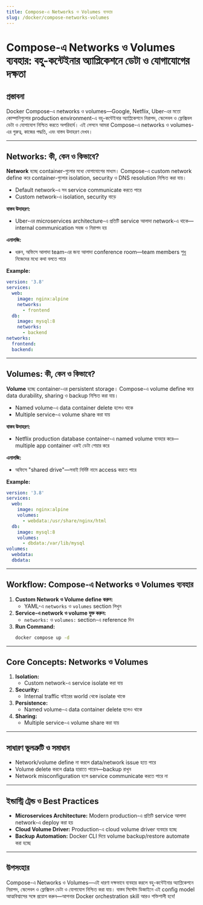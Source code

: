 ```yaml
---
title: Compose-এ Networks ও Volumes ব্যবহার
slug: /docker/compose-networks-volumes
---
```


# Compose-এ Networks ও Volumes ব্যবহার: বহু-কন্টেইনার অ্যাপ্লিকেশনে ডেটা ও যোগাযোগের দক্ষতা

## প্রস্তাবনা

Docker Compose-এ networks ও volumes—Google, Netflix, Uber-এর মতো কোম্পানিগুলোর production environment-এ বহু-কন্টেইনার অ্যাপ্লিকেশনে নিরাপদ, স্কেলেবল ও ফ্লেক্সিবল ডেটা ও যোগাযোগ নিশ্চিত করতে অপরিহার্য। এই লেসনে আমরা Compose-এ networks ও volumes-এর গুরুত্ব, কাজের পদ্ধতি, এবং বাস্তব উদাহরণ দেখব।

---

## Networks: কী, কেন ও কিভাবে?

**Network** হচ্ছে container-গুলোর মধ্যে যোগাযোগের মাধ্যম। Compose-এ custom network define করে container-গুলোর isolation, security ও DNS resolution নিশ্চিত করা যায়।

- Default network-এ সব service communicate করতে পারে
- Custom network-এ isolation, security বাড়ে

**বাস্তব উদাহরণ:**
- Uber-এর microservices architecture-এ প্রতিটি service আলাদা network-এ থাকে—internal communication সহজ ও নিরাপদ হয়

**এনালজি:**
- ধরুন, অফিসে আলাদা team-এর জন্য আলাদা conference room—team members শুধু নিজেদের মধ্যে কথা বলতে পারে

**Example:**
```yaml
version: '3.8'
services:
  web:
    image: nginx:alpine
    networks:
      - frontend
  db:
    image: mysql:8
    networks:
      - backend
networks:
  frontend:
  backend:
```

---

## Volumes: কী, কেন ও কিভাবে?

**Volume** হচ্ছে container-এর persistent storage। Compose-এ volume define করে data durability, sharing ও backup নিশ্চিত করা যায়।

- Named volume-এ data container delete হলেও থাকে
- Multiple service-এ volume share করা যায়

**বাস্তব উদাহরণ:**
- Netflix production database container-এ named volume ব্যবহার করে—multiple app container একই ডেটা শেয়ার করে

**এনালজি:**
- অফিসে "shared drive"—সবাই নির্দিষ্ট নামে access করতে পারে

**Example:**
```yaml
version: '3.8'
services:
  web:
    image: nginx:alpine
    volumes:
      - webdata:/usr/share/nginx/html
  db:
    image: mysql:8
    volumes:
      - dbdata:/var/lib/mysql
volumes:
  webdata:
  dbdata:
```

---

## Workflow: Compose-এ Networks ও Volumes ব্যবহার

1. **Custom Network ও Volume define করুন:**
    - YAML-এ `networks` ও `volumes` section লিখুন
2. **Service-এ network ও volume যুক্ত করুন:**
    - `networks:` ও `volumes:` section-এ reference দিন
3. **Run Command:**
    ```bash
    docker compose up -d
    ```

---

## Core Concepts: Networks ও Volumes

1. **Isolation:**
    - Custom network-এ service isolate করা যায়
2. **Security:**
    - Internal traffic বাইরের world থেকে isolate থাকে
3. **Persistence:**
    - Named volume-এ data container delete হলেও থাকে
4. **Sharing:**
    - Multiple service-এ volume share করা যায়

---

## সাধারণ ভুলত্রুটি ও সমাধান

- Network/volume define না করলে data/network issue হতে পারে
- Volume delete করলে data হারাতে পারেন—backup রাখুন
- Network misconfiguration হলে service communicate করতে পারে না

---

## ইন্ডাস্ট্রি ট্রেন্ড ও Best Practices

- **Microservices Architecture:** Modern production-এ প্রতিটি service আলাদা network-এ deploy করা হয়
- **Cloud Volume Driver:** Production-এ cloud volume driver ব্যবহার হচ্ছে
- **Backup Automation:** Docker CLI দিয়ে volume backup/restore automate করা হচ্ছে

---

## উপসংহার

Compose-এ Networks ও Volumes—এই ধারণা দক্ষভাবে ব্যবহার করলে বহু-কন্টেইনার অ্যাপ্লিকেশনে নিরাপদ, স্কেলেবল ও ফ্লেক্সিবল ডেটা ও যোগাযোগ নিশ্চিত করা যায়। বাস্তব সিস্টেম ডিজাইনে এই config model আত্মবিশ্বাসের সঙ্গে প্রয়োগ করুন—আপনার Docker orchestration skill আরও শক্তিশালী হবে!
